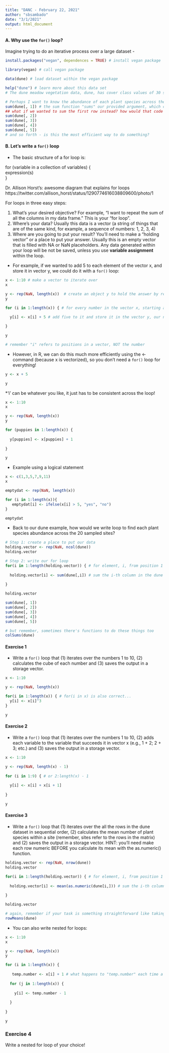 ```yaml
---
title: "DANC - February 22, 2021"
author: "sbsambado"
date: "3/1/2021"
output: html_document
---
```



#### A. Why use the `for()` loop?
Imagine trying to do an iterative process over a large dataset - 
```r
install.packages("vegan", dependences = TRUE) # install vegan package

library(vegan) # call vegan package

data(dune) # load dataset within the vegan package

help("dune") # learn more about this data set
# The dune meadow vegetation data, dune, has cover class values of 30 species (columns) on 20 sites (rows). 

# Perhaps I want to know the abundance of each plant species across these sites: 
sum(dune[, 1]) # the sum function "sums" our provided argument, which calls the first column of the dune dataset by indexing (using the brackets)
## what if we wanted to sum the first row instead? how would that code change? 
sum(dune[, 2])
sum(dune[, 3])
sum(dune[, 4])
sum(dune[, 5])
# and so forth - is this the most efficient way to do something? 
```

#### B. Let's write a `for()` loop 

* The basic structure of a for loop is: 

for (variable in a collection of variables) {  
expression(s)  
}  

Dr. Allison Horst's: awesome diagram that explains for loops
https://twitter.com/allison_horst/status/1290774616038809600/photo/1

For loops in three easy steps:

1) What's your desired objective? For example, "I want to repeat the sum of all the columns in my data frame." This is your "for loop". 
2) Where's your data? Usually this data is a vector (a string of things that are of the same kind, for example, a sequence of numbers: 1, 2, 3, 4)
3) Where are you going to put your result? You'll need to make a "holding vector" or a place to put your answer. Usually this is an empty vector that is filled with NA or NaN placeholders. Any data generated within your loop will be not be saved, unless you use **variable assignment** within the loop. 

* For example, if we wanted to add 5 to each element of the vector x, and store it in vector y, we could do it with a `for()` loop:
```r
x <- 1:10 # make a vector to iterate over
x

y <- rep(NaN, length(x))  # create an object y to hold the answer by repeating the number 0 into a vector of the same length as x (i.e., 9 slots)
y

for (i in 1:length(x)) { # for every number in the vector x, starting at the first variable in position 1 to the last variable in position 10
  
  y[i] <- x[i] + 5 # add five to it and store it in the vector y, our new values will overwrite y 

}

y

# remember "i" refers to positions in a vector, NOT the number
```

* However, in R, we can do this much more efficiently using the <- command (because x is vectorized), so you don't need a `for()` loop for everything!
```r
y <- x + 5

y
```

*'i' can be whatever you like, it just has to be consistent across the loop!
```r
x <- 1:10
x

y <- rep(NaN, length(x)) 
y

for (puppies in 1:length(x)) {
  
  y[puppies] <- x[puppies] + 1
  
}

y
```

* Example using a logical statement 
```r
x <- c(1,3,5,7,9,11)
x

emptydat <- rep(NaN, length(x))

for (i in 1:length(x)){
   emptydat[i] <- ifelse(x[i] > 5, "yes", "no")
}

emptydat
```

* Back to our dune example, how would we write loop to find each plant species abundance across the 20 sampled sites?
```r
# Step 1: create a place to put our data 
holding.vector <- rep(NaN, ncol(dune))
holding.vector

# Step 2: write our for loop
for(i in 1:length(holding.vector)) { # for element, i, from position 1 to the length of our holding vector
  
  holding.vector[i] <- sum(dune[,i]) # sum the i-th column in the dune dataset and place that answer in the holding vector in position i
  
}

holding.vector

sum(dune[, 1])
sum(dune[, 2])
sum(dune[, 3])
sum(dune[, 4])
sum(dune[, 5])

# but remember, sometimes there's functions to do these things too
colSums(dune)
```

#### Exercise 1

* Write a `for()` loop that (1) iterates over the numbers 1 to 10, (2) calculates the cube of each number and (3) saves the output in a storage vector. 
```r
x <- 1:10

y <- rep(NaN, length(x))

for(i in 1:length(x)) { # for(i in x) is also correct...
  y[i] <- x[i]^3
}

y
```

#### Exercise 2

* Write a `for()` loop that (1) iterates over the numbers 1 to 10, (2) adds each variable to the variable that succeeds it in vector x (e.g., 1 + 2; 2 + 3; etc.) and (3) saves the output in a storage vector.
```r
x <- 1:10

y <- rep(NaN, length(x) - 1) 
 
for (i in 1:9) { # or 2:length(x) - 1
  
  y[i] <- x[i] + x[i + 1] 
  
}

y
```

#### Exercise 3

* Write a `for()` loop that (1) iterates over the all the rows in the dune dataset in sequential order, (2) calculates the mean number of plant species within a site (remember, sites refer to the rows in the matrix) and (2) saves the output in a storage vector. HINT: you'll need make each row numeric BEFORE you calculate its mean with the as.numeric() function.
```r
holding.vector <- rep(NaN, nrow(dune))
holding.vector

for(i in 1:length(holding.vector)) { # for element, i, from position 1 to the length of our holding vector
  
  holding.vector[i] <- mean(as.numeric(dune[i,])) # sum the i-th column in the dune dataset and place that answer in the holding vector in position i
  
}

holding.vector

# again, remember if your task is something straightforward like taking a mean, there's probably a function for it
rowMeans(dune)
```

* You can also write nested for loops: 
```r
x <- 1:10
x

y <- rep(NaN, length(x))
y

for (i in 1:length(x)) {
  
   temp.number <- x[i] + 1 # what happens to "temp.number" each time a for loop repeats and iteration? 
  
  for (j in 1:length(x)) {
  
    y[i] <- temp.number - 1 
  
  }
  
}

y
```
### Exercise 4
Write a nested for loop of your choice!
```r

```






